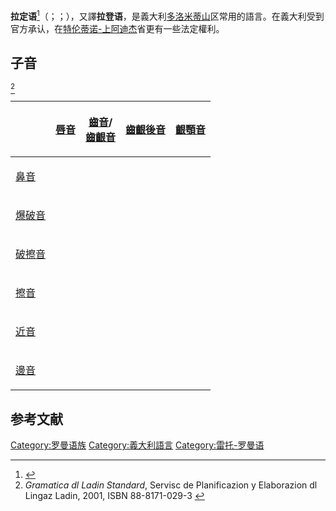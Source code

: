 {{not|拉丁语}}
{{noteTA
|1=zh-hans:多洛米蒂;zh-tw:多羅米提;
}}
{{Infobox Language
|name=拉定语
|familycolor=印欧语系
|states=[[意大利|意大利]]
|map=[[File:Ladin.png|200px]]
|region=[[波尔查诺|波尔查诺]], [[特伦托|特伦托]], [[贝鲁诺|贝鲁诺]]
|speakers=30,000
|fam1=[[印欧语系|印欧语系]]
|fam2=[[意大利语族|意大利语族]]
|fam3=[[罗曼语族|罗曼语族]]
|fam4=[[意大利-西罗曼语支|意大利-西罗曼语支]]
|fam5=[[西羅曼語支|西羅曼語支]]
|fam6=[[高盧羅曼語支|高盧羅曼語支]]
|fam7=[[雷托-罗曼语|雷托-罗曼语]]
|agency=[http://www.spell-termles.ladinia.net/en.html The office for Ladin language planning]<br />[http://www.istladin.net/eng/indexeng.html Ladin Cultural Centre Majon di Fascegn]<br />[http://www.micura.it/eng/304.html/ Istitut Ladin Micurà de Rü]
|iso3=lld
| glotto = ladi1250
| glottorefname = Ladin
| lingua = 51-AAA-l
| notice = IPA
}}
'''拉定语'''<ref>{{cite web | url = http://220.228.59.188/refbook/ShowDetail.aspx?Table=CRFDOTHERINFO&ShowField=Content&TitleField=Title-ShowTitle&Field=OTHERID&Value=R20060810400A000077 | title = 民族词典 - 附录五: 世界民族名称英汉对照表 | author = 《民族词典》编辑委员会：陈永龄，宋蜀华，金天明，李毅夫等 | quote = Ladins的译名为拉定人，其民族语言故译作拉定语 | language = zh | publisher = 上海辞书出版社 | date = 1987-06 | accessdate = 2022-03-05 | archive-date = 2017-03-05 | archive-url = https://web.archive.org/web/20170305002036/http://220.228.59.188/refbook/ShowDetail.aspx?Table=CRFDOTHERINFO&ShowField=Content&TitleField=Title-ShowTitle&Field=OTHERID&Value=R20060810400A000077 }}</ref>（{{lang-lld|Ladin}}；{{lang-it|Ladino}}；{{lang-de|Ladinisch}}），又譯'''拉登语'''，是義大利[[多洛米蒂山|多洛米蒂山]]区常用的語言。在義大利受到官方承认，在[[特伦蒂诺-上阿迪杰|特伦蒂诺-上阿迪杰]]省更有一些法定權利。

==子音==
<ref>''Gramatica dl Ladin Standard'', Servisc de Planificazion y Elaborazion dl Lingaz Ladin, 2001, ISBN 88-8171-029-3 {{cite web|url=http://www.spell-termles.ladinia.net/documents/gramatica_LS_2001.pdf|title=存档副本|accessdate=2011-05-14|archiveurl=https://web.archive.org/web/20110514122102/http://www.spell-termles.ladinia.net/documents/gramatica_LS_2001.pdf|archivedate=2011-05-14|deadurl=yes}}</ref>
{| class="wikitable" style="text-align: center;"
|-
!
! colspan=2 | [[唇音|唇音]]
! colspan=2 | [[齒音|齒音]]/<br />[[齒齦音|齒齦音]]
! colspan=2 | [[齒齦後音|齒齦後音]]
! colspan=2 | [[齦顎音|齦顎音]]
! colspan=2 | [[硬顎音|硬顎音]]
! colspan=2 | [[軟顎音|軟顎音]]
! colspan=2 | [[聲門音|聲門音]]
|-
! [[鼻音_(辅音)|鼻音]]
| style="border-right: 0;"| ||style="border-left: 0;"|{{IPA link|m}}
| style="border-right: 0;"| || style="border-left: 0;"|{{IPA link|n}}
| colspan=2 |
| colspan=2 |
| style="border-right: 0;"| ||style="border-left: 0;"|{{IPA link|ɲ}}
| style="border-right: 0;"| ||style="border-left: 0;"|{{IPA link|ŋ}}
| colspan=2 |
|-
! [[爆破音|爆破音]]
| style="border-right: 0;"|{{IPA link|p}}||style="border-left: 0;"|{{IPA link|b}}
| style="border-right: 0;"|{{IPA link|t}}|| style="border-left: 0;"|{{IPA link|d}}
| colspan=2 |
| colspan=2 |
| colspan=2 |
| style="border-right: 0;"|{{IPA link|k}}||style="border-left: 0;"|{{IPA link|ɡ}}
| colspan=2 |
|-
! [[破擦音|破擦音]]
| colspan=2 |
| style="border-right: 0;"|{{IPA link|ts}}|| style="border-left: 0;"|
| colspan=2 |
| style="border-right: 0;"|{{IPA link|tɕ}}|| style="border-left: 0;"|{{IPA link|dʑ}}
| colspan=2 |
| colspan=2 |
| colspan=2 |
|-
! [[擦音|擦音]]
| style="border-right: 0;"|{{IPA link|f}}||style="border-left: 0;"|{{IPA link|v}}
| style="border-right: 0;"|{{IPA link|s}}|| style="border-left: 0;"|{{IPA link|z}}
| style="border-right: 0;"|{{IPA link|ʃ}}|| style="border-left: 0;"|{{IPA link|ʒ}}
| colspan=2 |
| colspan=2 |
| colspan=2 |
| style="border-right: 0;"|{{IPA link|h}}||style="border-left: 0;"|
|-
! [[近音|近音]]
| colspan=2 |
| style="border-right: 0;"| || style="border-left: 0;"|{{IPA link|ɹ}}
| colspan=2 |
| colspan=2 |
| colspan=2 |
| colspan=2 |
| colspan=2 |
|-
! [[邊音|邊音]]
| colspan=2 |
| style="border-right: 0;"| || style="border-left: 0;"|{{IPA link|l}}
| colspan=2 |
| colspan=2 |
| colspan=2 |
| colspan=2 |
| colspan=2 |
|}

== 参考文献 ==
{{Reflist}}

{{InterWiki|code=lld}}
{{italy-stub}}{{lang-stub}}
[[Category:罗曼语族|Category:罗曼语族]]
[[Category:義大利語言|Category:義大利語言]]
[[Category:雷托-罗曼语|Category:雷托-罗曼语]]